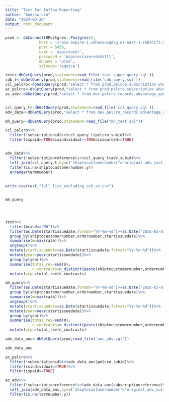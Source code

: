 ```yaml
---
title: "Test for Inflow Reporting"
author: "Andrew Lin"
date: "2024-06-20"
output: html_document
---
```


```r


prod <- dbConnect(RPostgres::Postgres(),  
               host = 'crain-aspire-1.cdhessuxqdxg.us-east-1.redshift.amazonaws.com',
               port = 5439,
               user = 'aspireuser',
               password = 'Aspirecrainredshift1',
               dbname = 'prod',
               sslmode='require')

test<-dbGetQuery(prod,statement=read_file('test_super_query.sql'))
cdb_t<-dbGetQuery(prod,statement=read_file('cdb_query.sql'))
ccl_pelcro<-dbGetQuery(prod,"select * from prod.pelcro.subscription where businessunitcode='CCL'")
ac_pelcro<-dbGetQuery(prod,"select * from prod.pelcro.subscription where businessunitcode='ANG' and productname like '%Canada%'")
ac_adv<-dbGetQuery(prod,"select * from dev.pelcro_records.advantage_query where owningoffice='AC'")


ccl_query_t<-dbGetQuery(prod,statement=read_file('ccl_query.sql'))
adv_data<-dbGetQuery(prod,"select * from dev.pelcro_records.advantage_query where owningoffice='CL'")

mh_query<-dbGetQuery(prod,statement=read_file("mh_test.sql"))
```

```r
ccl_pelcro%>%
  filter(!subscriptionid%in%ccl_query_t$pelcro_subid)%>%
  filter(ispaid==TRUE&isindividual==TRUE&issourced==TRUE)


adv_data%>%
  filter(!subscriptionreference%in%ccl_query_t$adv_subid)%>%
  left_join(ccl_query_t,by=c("shiptocustomernumber"="original_adv_cust_value","ordernumber"="ordernumber"))%>%
  filter(is.na(shiptocustomernumber.y))
  arrange(termnumber)
  
  
write.csv(test,"full_list_excluding_ccb_ac.csv")


mh_query




test%>%
  filter(brand=="MH")%>%
  filter(as.Date(startissuedate,format="%Y-%m-%d")>=as.Date("2016-01-01",format="%Y-%m-%d"))%>%
  group_by(shiptocustomernumber,ordernumber,startissuedate)%>%
  summarise(m=max(rate))%>%
  ungroup()%>%
  mutate(startissuedate=as.Date(startissuedate,format="%Y-%m-%d"))%>%
  mutate(year=year(startissuedate))%>%
  group_by(year)%>%
  summarise(total_rev=sum(m),
            n_contracts=n_distinct(paste(shiptocustomernumber,ordernumber)))%>%
  mutate(arpu=total_rev/n_contracts)
```

```r
mh_query%>%
  filter(as.Date(startissuedate,format="%Y-%m-%d")>=as.Date("2016-01-01",format="%Y-%m-%d"))%>%
  group_by(shiptocustomernumber,ordernumber,startissuedate)%>%
  summarise(m=max(rate))%>%
  ungroup()%>%
  mutate(startissuedate=as.Date(startissuedate,format="%Y-%m-%d"))%>%
  mutate(year=year(startissuedate))%>%
  group_by(year)%>%
  summarise(total_rev=sum(m),
            n_contracts=n_distinct(paste(shiptocustomernumber,ordernumber)))%>%
  mutate(arpu=total_rev/n_contracts)
```


```r
adv_data_anc<-dbGetQuery(prod,read_file('anc_adv.sql'))

adv_data_anc

ac_pelcro%>%
  filter(!subscriptionid%in%adv_data_anc$pelcro_subid)%>%
  filter(isindividual==TRUE)%>%
  filter(ispaid==TRUE)
```
```r
ac_adv%>%
  filter(!subscriptionreference%in%adv_data_anc$subscriptionreference)%>%
  left_join(adv_data_anc,by=c("shiptocustomernumber"="original_adv_cust_value","ordernumber"="ordernumber"))%>%
  filter(is.na(termnumber.y))
```
